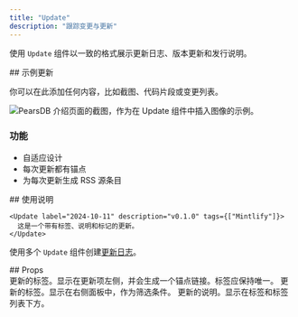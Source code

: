 ```yaml
---
title: "Update"
description: "跟踪变更与更新"
---
```


使用 `Update` 组件以一致的格式展示更新日志、版本更新和发行说明。

<Update label="示例" description="v0.1.1">
  ## 示例更新

  你可以在此添加任何内容，比如截图、代码片段或变更列表。

  <Frame>
    <img className="block" src="https://mintlify-assets.b-cdn.net/hero-light.png" alt="PearsDB 介绍页面的截图，作为在 Update 组件中插入图像的示例。" />
  </Frame>

  ### 功能

  * 自适应设计
  * 每次更新都有锚点
  * 为每次更新生成 RSS 源条目
</Update>

<div id="how-to-use">
  ## 使用说明
</div>

```mdx Update example
<Update label="2024-10-11" description="v0.1.0" tags={["Mintlify"]}>
  这是一个带有标签、说明和标记的更新。
</Update>
```

使用多个 `Update` 组件创建[更新日志](/zh/create/changelogs)。

<div id="props">
  ## Props
</div>

<ResponseField name="label" type="string" required>
  更新的标签。显示在更新项左侧，并会生成一个锚点链接。标签应保持唯一。
</ResponseField>

<ResponseField name="tags" type="string[]">
  更新的标签。显示在右侧面板中，作为筛选条件。
</ResponseField>

<ResponseField name="description" type="string">
  更新的说明。显示在标签和标签列表下方。
</ResponseField>